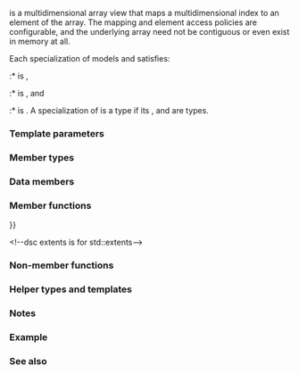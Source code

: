 {{cpp/title|mdspan}}
{{cpp/container/mdspan/navbar}}
{{ddcl|header=mdspan|since=c++23|1=
template&lt;
    class T,
    class Extents,
    class LayoutPolicy = std::layout_right,
    class AccessorPolicy = std::default_accessor&lt;T&gt;
&gt; class mdspan;
}}

{{tt|std::mdspan}} is a multidimensional array view that maps a multidimensional index to an element of the array. The mapping and element access policies are configurable, and the underlying array need not be contiguous or even exist in memory at all.

Each specialization {{tt|MDS}} of {{tt|mdspan}} models {{lconcept|copyable}} and satisfies:
:* {{c|std::is_nothrow_move_constructible_v&lt;MDS&gt;}} is {{c|true}},
:* {{c|std::is_nothrow_move_assignable_v&lt;MDS&gt;}} is {{c|true}}, and
:* {{c|std::is_nothrow_swappable_v&lt;MDS&gt;}} is {{c|true}}.
A specialization of {{tt|mdspan}} is a {{named req|TriviallyCopyable}} type if its {{tt|accessor_type}}, {{tt|mapping_type}} and {{tt|data_handle_type}} are {{named req|TriviallyCopyable}} types.

===Template parameters===
{{par begin}}
{{par|T|element type; a complete object type that is neither an abstract class type nor an array type.}}
{{par|Extents|specifies number of dimensions, their sizes, and which are known at compile time. Must be a specialization of {{lc|std::extents}}.}}
{{par|LayoutPolicy|specifies how to convert multidimensional index to underlying 1D index (column-major 3D array, symmetric triangular 2D matrix, etc). Must satisfy the requirements of {{named req|LayoutMappingPolicy}}.}}
{{par|AccessorPolicy|specifies how to convert underlying 1D index to a reference to T. Must satisfy the constraint that {{c|std::is_same_v&lt;T, typename AccessorPolicy​::​element_type&gt;}} is {{c|true}}. Must satisfy the requirements of {{named req|AccessorPolicy}}.}}
{{par end}}

===Member types===
{{dsc begin}}
{{dsc hitem|Member|Definition}}
{{dsc|{{tt|extents_type}}|{{tt|Extents}}}}
{{dsc|{{tt|layout_type}}|{{tt|LayoutPolicy}}}}
{{dsc|{{tt|accessor_type}}|{{tt|AccessorPolicy}}}}
{{dsc|{{tt|mapping_type}}|{{c/core|LayoutPolicy::mapping&lt;Extents&gt;}}}}
{{dsc|{{tt|element_type}}|{{tt|T}}}}
{{dsc|{{tt|value_type}}|{{c/core|std::remove_cv_t&lt;T&gt;}}}}
{{dsc|{{tt|index_type}}|{{c/core|Extents::index_type}}}}
{{dsc|{{tt|size_type}}|{{c/core|Extents::size_type}}}}
{{dsc|{{tt|rank_type}}|{{c/core|Extents::rank_type}}}}
{{dsc|{{tt|data_handle_type}}|{{c/core|AccessorPolicy::data_handle_type}}}}
{{dsc|{{tt|reference}}|{{c/core|AccessorPolicy::reference}}}}
{{dsc end}}

===Data members===
{{dsc begin}}
{{dsc hitem|Member|Description}}
{{dsc expos mem obj|spec={{tt|accessor_type}}|acc_|id=acc|private=yes|the accessor}}
{{dsc expos mem obj|spec={{tt|mapping_type}}|map_|id=map|private=yes|the layout mapping}}
{{dsc expos mem obj|spec={{tt|data_handle_type}}|ptr_|id=ptr|private=yes|the underlying data handle}}
{{dsc end}}

===Member functions===
{{dsc begin}}
{{dsc inc|cpp/container/mdspan/dsc constructor}}
{{dsc inc|cpp/container/mdspan/dsc operator{{=}}}}

{{dsc h2|Element access}}
{{dsc inc|cpp/container/mdspan/dsc operator_at}}

{{dsc h2|Observers}}
{{dsc inc|cpp/container/mdspan/dsc rank}}
{{dsc inc|cpp/container/mdspan/dsc rank_dynamic}}
{{dsc inc|cpp/container/mdspan/dsc static_extent}}
{{dsc inc|cpp/container/mdspan/dsc extent}}

{{dsc inc|cpp/container/mdspan/dsc size}}
{{dsc inc|cpp/container/mdspan/dsc empty}}
{{dsc inc|cpp/container/mdspan/dsc stride}}
{{dsc inc|cpp/container/mdspan/dsc extents_mfun}}&lt;!--dsc extents is for std::extents--&gt;
{{dsc inc|cpp/container/mdspan/dsc data_handle}}
{{dsc inc|cpp/container/mdspan/dsc mapping}}
{{dsc inc|cpp/container/mdspan/dsc accessor}}

{{dsc inc|cpp/container/mdspan/dsc is_unique}}
{{dsc inc|cpp/container/mdspan/dsc is_exhaustive}}
{{dsc inc|cpp/container/mdspan/dsc is_strided}}
{{dsc inc|cpp/container/mdspan/dsc is_always_unique}}
{{dsc inc|cpp/container/mdspan/dsc is_always_exhaustive}}
{{dsc inc|cpp/container/mdspan/dsc is_always_strided}}
{{dsc end}}

===Non-member functions===
{{dsc begin}}
{{dsc inc|cpp/container/mdspan/dsc swap}}
{{dsc h2|Subviews}}
{{dsc inc|cpp/container/mdspan/dsc submdspan}}
{{dsc inc|cpp/container/mdspan/dsc submdspan_extents}}
{{dsc end}}

===Helper types and templates===
{{dsc begin}}
{{dsc inc|cpp/container/mdspan/dsc extents}}
{{dsc inc|cpp/container/mdspan/dsc dextents}}
{{dsc inc|cpp/container/mdspan/dsc default_accessor}}
{{dsc inc|cpp/container/mdspan/dsc aligned_accessor}}
{{dsc h2|Layout mapping policies}}
{{dsc inc|cpp/container/mdspan/dsc layout_left}}
{{dsc inc|cpp/container/mdspan/dsc layout_right}}
{{dsc inc|cpp/container/mdspan/dsc layout_stride}}
{{dsc inc|cpp/container/mdspan/dsc layout_left_padded}}
{{dsc inc|cpp/container/mdspan/dsc layout_right_padded}}
{{dsc h2|Subviews helpers}}
{{dsc inc|cpp/container/mdspan/dsc full_extent}}
{{dsc inc|cpp/container/mdspan/dsc strided_slice}}
{{dsc inc|cpp/container/mdspan/dsc submdspan_mapping_result}}
{{dsc end}}

==={{rl|deduction guides|Deduction guides}}===

===Notes===
{{ftm begin|sort=yes}}
{{ftm|value=202207L|std=C++23|__cpp_lib_mdspan|{{tt|std::mdspan}}}}
{{ftm|value=202306L|std=C++26|__cpp_lib_submdspan|rowspan="2"|{{lc|std::submdspan}}}}
{{ftm|value=202403L|std=C++26|-|{{tt|std::mdspan}} padded layouts}}
{{ftm|value=202411L|std=C++26|__cpp_lib_aligned_accessor|{{lc|std::aligned_accessor}}}}
{{ftm end}}

===Example===
{{example
|Can be previewed on [https://godbolt.org/z/6WqGonPTn Compiler Explorer].
|code=
#include &lt;cstddef&gt;
#include &lt;mdspan&gt;
#include &lt;print&gt;
#include &lt;vector&gt;

int main()
{
    std::vector v{1, 2, 3, 4, 5, 6, 7, 8, 9, 10, 11, 12};

    // View data as contiguous memory representing 2 rows of 6 ints each
    auto ms2 = std::mdspan(v.data(), 2, 6);
    // View the same data as a 3D array 2 x 3 x 2
    auto ms3 = std::mdspan(v.data(), 2, 3, 2);

    // Write data using 2D view
    for (std::size_t i = 0; i != ms2.extent(0); i++)
        for (std::size_t j = 0; j != ms2.extent(1); j++)
            ms2[i, j] = i * 1000 + j;

    // Read back using 3D view
    for (std::size_t i = 0; i != ms3.extent(0); i++)
    {
        std::println("slice @ i = {}", i);
        for (std::size_t j = 0; j != ms3.extent(1); j++)
        {
            for (std::size_t k = 0; k != ms3.extent(2); k++)
                std::print("{} ", ms3[i, j, k]);
            std::println("");
        }
    }
}
|output=
slice @ i = 0
0 1
2 3
4 5
slice @ i = 1
1000 1001
1002 1003
1004 1005
}}

===See also===
{{dsc begin}}
{{dsc inc|cpp/container/dsc span}}
{{dsc inc|cpp/numeric/dsc valarray}}
{{dsc end}}

{{langlinks|de|es|ja|ru|zh}}